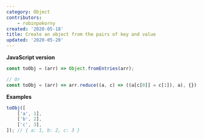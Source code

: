 ```yaml
---
category: Object
contributors:
    - robinpokorny
created: '2020-05-18'
title: Create an object from the pairs of key and value
updated: '2020-05-20'
---
```


**JavaScript version**

```js toObj.js
const toObj = (arr) => Object.fromEntries(arr);

// Or
const toObj = (arr) => arr.reduce((a, c) => ((a[c[0]] = c[1]), a), {});
```

**Examples**

```js examples.js
toObj([
    ['a', 1],
    ['b', 2],
    ['c', 3],
]); // { a: 1, b: 2, c: 3 }
```
